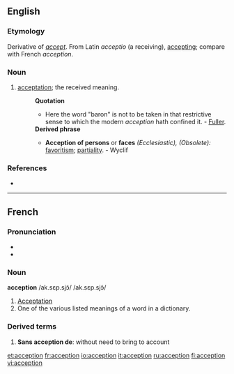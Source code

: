 ==English==

===Etymology===
Derivative of ''[[accept]]''.  From Latin ''acceptio'' (a receiving), [[accepting]]; compare with French ''acception''.

===Noun===
{{en-noun}}

# {{obsolete}} [[acceptation]]; the received meaning.
#:'''Quotation'''
#:*Here the word "baron" is not to be taken in that restrictive sense to which the modern ''acception'' hath confined it. - [[Fuller]].
#:'''Derived phrase'''
#:*'''Acception of persons''' or '''faces''' ''(Ecclesiastic), (Obsolete):'' [[favoritism]]; [[partiality]]. - Wyclif

===References===
*{{R:1913}}

----

==French==

===Pronunciation===
*{{IPA|/ak.sɛp.sjɔ̃/}}
*{{SAMPA|/ak.sEp.sjO~/}}

===Noun===
'''acception''' /ak.sɛp.sjɔ̃/ /ak.sɛp.sjɔ̃/

# [[Acceptation]]
# One of the various listed meanings of a word in a dictionary.

===Derived terms===
# '''Sans acception de''':  without need to bring to account

[[et:acception]]
[[fr:acception]]
[[io:acception]]
[[it:acception]]
[[ru:acception]]
[[fi:acception]]
[[vi:acception]]
